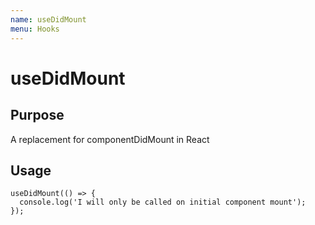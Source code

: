```yaml
---
name: useDidMount
menu: Hooks
---
```


# useDidMount

## Purpose

A replacement for componentDidMount in React

## Usage

```
useDidMount(() => {
  console.log('I will only be called on initial component mount');
});
```
